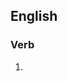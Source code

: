 ==English==

===Verb===
{{head|en|present participle}}

# {{present participle of|militarize|lang=en|nocat=1}}